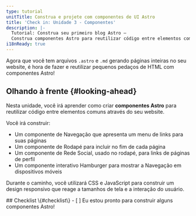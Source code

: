 ```yaml
---
type: tutorial
unitTitle: Construa e projete com componentes de UI Astro
title: 'Check in: Unidade 3 - Componentes'
description: |-
  Tutorial: Construa seu primeiro blog Astro —
  Construa componentes Astro para reutilizar código entre elementos comuns através do seu website
i18nReady: true
---
```




Agora que você tem arquivos `.astro` e `.md` gerando páginas inteiras no seu website, é hora de fazer e reutilizar pequenos pedaços de HTML com componentes Astro!

## Olhando à frente \{#looking-ahead\}

Nesta unidade, você irá aprender como criar **componentes Astro** para reutilizar código entre elementos comuns através do seu website. 

Você irá construir:
- Um componente de Navegação que apresenta um menu de links para suas páginas 
- Um componente de Rodapé para incluir no fim de cada página
- Um componente de Rede Social, usado no rodapé, para links de páginas de perfil
- Um componente interativo Hamburger para mostrar a Navegação em dispositivos móveis

Durante o caminho, você utilizará CSS e JavaScript para construir um design responsivo que reage a tamanhos de tela e a interação do usuário.



<Box icon="check-list">
## Checklist \{#checklist\}

<Checklist>
- [ ] Eu estou pronto para construir alguns componentes Astro!
</Checklist>
</Box>
